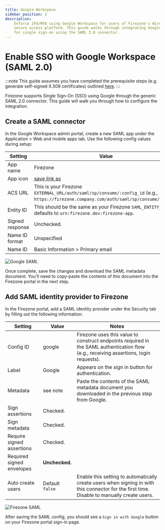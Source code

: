 ```yaml
---
title: Google Workspace
sidebar_position: 2
description:
    Enforce 2FA/MFA using Google Workspace for users of Firezone's WireGuard®-based
    secure access platform. This guide walks through integrating Google Workspace
    for single sign-on using the SAML 2.0 connector.
---
```


# Enable SSO with Google Workspace (SAML 2.0)

:::note
This guide assumes you have completed the prerequisite steps
(e.g. generate self-signed X.509 certificates) outlined [here](/authenticate/saml#prerequisites).
:::

Firezone supports Single Sign-On (SSO) using Google through the generic SAML 2.0
connector. This guide will walk you through how to configure the integration.

## Create a SAML connector

In the Google Workspace admin portal, create a new SAML app under
the Application > Web and mobile apps tab. Use the following config values during setup:

| Setting         | Value                                                                                                                                    |
|-----------------|------------------------------------------------------------------------------------------------------------------------------------------|
| App name        | Firezone                                                                                                                                 |
| App icon        | [save link as](https://user-images.githubusercontent.com/52545545/202567638-513dba14-ea8c-4da8-8f75-341310f1e456.png)                    |
| ACS URL         | This is your Firezone `EXTERNAL_URL/auth/saml/sp/consume/:config_id` (e.g., `https://firezone.company.com/auth/saml/sp/consume/google`). |
| Entity ID       | This should be the same as your Firezone `SAML_ENTITY_ID`, defaults to `urn:firezone.dev:firezone-app`.                                  |
| Signed response | Unchecked.                                                                                                                               |
| Name ID format  | Unspecified                                                                                                                              |
| Name ID         | Basic Information > Primary email                                                                                                        |

![Google SAML](https://user-images.githubusercontent.com/52545545/205353768-0c8696b2-5fb2-42a7-98fa-9d68b23dfb05.png)

Once complete, save the changes and download the SAML metadata document. You'll need
to copy-paste the contents of this document into the Firezone portal in the next step.

## Add SAML identity provider to Firezone

In the Firezone portal, add a SAML identity provider under the Security tab
by filling out the following information:

| Setting                     | Value            | Notes                                                                                                                                       |
| --------------------------- | ---------------- | ----------------------------------------------------------------------------------------------------------------------------------------    |
| Config ID                   | google           | Firezone uses this value to construct endpoints required in the SAML authentication flow (e.g., receiving assertions, login requests).      |
| Label                       | Google           | Appears on the sign in button for authentication.                                                                                           |
| Metadata                    | see note         | Paste the contents of the SAML metadata document you downloaded in the previous step from Google.                                           |
| Sign assertions             | Checked.         |                                                                                                                                             |
| Sign metadata               | Checked.         |                                                                                                                                             |
| Require signed assertions   | Checked.         |                                                                                                                                             |
| Required signed envelopes   | **Unchecked.**   |                                                                                                                                             |
| Auto create users           | Default `false`  | Enable this setting to automatically create users when signing in with this connector for the first time. Disable to manually create users. |

![Firezone SAML](https://user-images.githubusercontent.com/52545545/202566502-3a06694b-249e-4330-9f6b-39004eb36406.png)

After saving the SAML config, you should see a `Sign in with Google` button
on your Firezone portal sign-in page.
